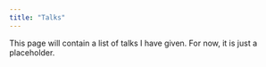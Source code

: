 ```yaml
---
title: "Talks"
---
```


This page will contain a list of talks I have given. For now, it is just a placeholder.
